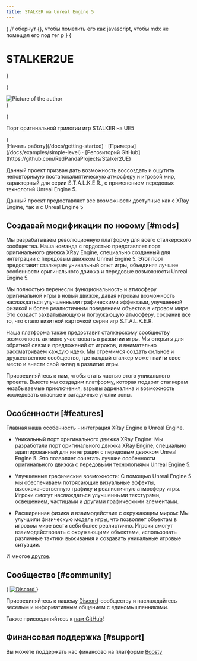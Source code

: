 ```yaml
---
title: STALKER на Unreal Engine 5
---
```






{
// обернут {}, чтобы пометить его как javascript, чтобы mdx не помещал его под тег p
}
{<h1 className="invisible">STALKER2UE</h1>}

{

<div className={style.logo}>
  <Image
        src="/img/pages/index/STALKER2UE-Logo.png"
        width={500}
        height={256}
        alt="Picture of the author"
        priority={true}
        className={style.logo_center}
      />
</div>
}

{

<p className="text-center text-lg mb-2 text-white-600 md:!text-2xl">Порт оригинальной трилогии игр STALKER на UE5</p>
}

<div className="mt-8 mb-8 text-center">
  [Начать работу](/docs/getting-started) · [Примеры](/docs/examples/simple-level) · [Репозиторий GitHub](https://github.com/RedPandaProjects/Stalker2UE)
</div>

Данный проект призван дать возможность воссоздать и ощутить неповторимую постапокалиптическую атмосферу и игровой мир, характерный для серии S.T.A.L.K.E.R., с применением передовых технологий Unreal Engine 5.

<Callout type="info" emoji="ℹ️">
  Данный проект предоставляет все возможности доступные как с XRay Engine, так и с Unreal Engine 5
</Callout>

## Создавай модификации по новому [#mods]

Мы разрабатываем революционную платформу для всего сталкерского сообщества. Наша команда с гордостью представляет порт оригинального движка XRay Engine, специально созданный для интеграции с передовым движком Unreal Engine 5. Этот порт предоставит сталкерам уникальный опыт игры, объединяя лучшие особенности оригинального движка и передовые возможности Unreal Engine 5.

Мы полностью перенесли функциональность и атмосферу оригинальной игры в новый движок, давая игрокам возможность наслаждаться улучшенными графическими эффектами, улучшенной физикой и более реалистичным поведением объектов в игровом мире. Это создаст захватывающую и погружающую атмосферу, сохранив все то, что стало визитной карточкой серии игр S.T.A.L.K.E.R.

Наша платформа также предоставит сталкерскому сообществу возможность активно участвовать в развитии игры. Мы открыты для обратной связи и предложений от игроков, и внимательно рассматриваем каждую идею. Мы стремимся создать сильное и дружественное сообщество, где каждый сталкер может найти свое место и внести свой вклад в развитие игры.

Присоединяйтесь к нам, чтобы стать частью этого уникального проекта. Вместе мы создадим платформу, которая подарит сталкерам незабываемые приключения, взрывы адреналина и возможность исследовать опасные и загадочные уголки зоны.

## Особенности [#features]

Главная наша особенность - интеграция XRay Engine в Unreal Engine.

- Уникальный порт оригинального движка XRay Engine: Мы разработали порт оригинального движка XRay Engine, специально адаптированный для интеграции с передовым движком Unreal Engine 5. Это позволяет сочетать лучшие особенности оригинального движка с передовыми технологиями Unreal Engine 5.

- Улучшенные графические возможности: С помощью Unreal Engine 5 мы обеспечиваем потрясающие визуальные эффекты, высококачественную графику и реалистичную атмосферу игры. Игроки смогут наслаждаться улучшенными текстурами, освещением, частицами и другими графическими элементами.

- Расширенная физика и взаимодействие с окружающим миром: Мы улучшили физическую модель игры, что позволяет объектам в игровом мире вести себя более реалистично. Игроки смогут взаимодействовать с окружающими объектами, использовать различные тактики выживания и создавать уникальные игровые ситуации.

И многое [другое](https://www.unrealengine.com/).

## Сообщество [#community]

<p className="flex h-6 mt-4">
{
<a href="https://discord.gg/redprojects" target="_blank" rel="noopener noreferrer">
  <img alt="Discord" src="https://img.shields.io/discord/530968529311367178?logo=discord&label=Discord" className="inline-block mr-2"/>
</a>
}
</p>

Присоединяйтесь к нашему [Discord](https://discord.gg/redprojects)-сообществу и наслаждайтесь веселым и информативным общением с единомышленниками.

Также присоединяйтесь к [нам GitHub](https://github.com/RedPandaProjects/Stalker2UE)!

## Финансовая поддержка [#support]

Вы можете поддержать нас финансово на платформе [Boosty](https://boosty.to/stalker2ue)
